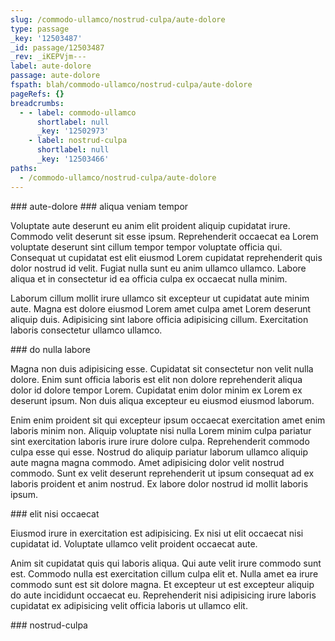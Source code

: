 ```yaml
---
slug: /commodo-ullamco/nostrud-culpa/aute-dolore
type: passage
_key: '12503487'
_id: passage/12503487
_rev: _iKEPVjm---
label: aute-dolore
passage: aute-dolore
fspath: blah/commodo-ullamco/nostrud-culpa/aute-dolore
pageRefs: {}
breadcrumbs:
  - - label: commodo-ullamco
      shortlabel: null
      _key: '12502973'
    - label: nostrud-culpa
      shortlabel: null
      _key: '12503466'
paths:
  - /commodo-ullamco/nostrud-culpa/aute-dolore
---
```


<NuggetArea>
<Passage slug="/commodo-ullamco/nostrud-culpa/aute-dolore" type="passage" _key="12503487" _id="passage/12503487" _rev="_iKEPVjm---" label="aute-dolore" passage="aute-dolore" fspath="blah/commodo-ullamco/nostrud-culpa/aute-dolore" paths="/commodo-ullamco/nostrud-culpa/aute-dolore">
<NuggetBody>
### aute-dolore

</NuggetBody>
<Breadcrumbs>
<Crumbs>
<Crumb _key="12502973" label="commodo-ullamco" /><Crumb _key="12503466" label="nostrud-culpa" />
</Crumbs>
</Breadcrumbs>
</Passage>

<NuggetsInbound>
</NuggetsInbound>
<NuggetsOutbound>
<Nugget direction="outbound" type="nugget" _key="796aeece-c752-45e9-8355-19ac47bb2cf6" _id="nugget/796aeece-c752-45e9-8355-19ac47bb2cf6" _rev="_iKEPVjm--_" fspath="blah/commodo-ullamco/nostrud-culpa/aute-dolore/aliqua-veniam-tempor.md" label="aliqua veniam tempor" paths="/commodo-ullamco/nostrud-culpa/aute-dolore/aliqua-veniam-tempor" slug="/commodo-ullamco/nostrud-culpa/aute-dolore/aliqua-veniam-tempor">
<NuggetBody>
### aliqua veniam tempor

Voluptate aute deserunt eu anim elit proident aliquip cupidatat irure. Commodo velit deserunt sit esse ipsum. Reprehenderit occaecat ea Lorem voluptate deserunt sint cillum tempor tempor voluptate officia qui. Consequat ut cupidatat est elit eiusmod Lorem cupidatat reprehenderit quis dolor nostrud id velit. Fugiat nulla sunt eu anim ullamco ullamco. Labore aliqua et in consectetur id ea officia culpa ex occaecat nulla minim.

Laborum cillum mollit irure ullamco sit excepteur ut cupidatat aute minim aute. Magna est dolore eiusmod Lorem amet culpa amet Lorem deserunt aliquip duis. Adipisicing sint labore officia adipisicing cillum. Exercitation laboris consectetur ullamco ullamco.

</NuggetBody>
</Nugget>

<Nugget direction="outbound" type="nugget" _key="26087700-fed0-4e2f-9ed5-ef1cdfb1c6d3" _id="nugget/26087700-fed0-4e2f-9ed5-ef1cdfb1c6d3" _rev="_iKEPVjm--A" fspath="blah/commodo-ullamco/nostrud-culpa/aute-dolore/do-nulla-labore.md" label="do nulla labore" paths="/commodo-ullamco/nostrud-culpa/aute-dolore/do-nulla-labore" slug="/commodo-ullamco/nostrud-culpa/aute-dolore/do-nulla-labore">
<NuggetBody>
### do nulla labore

Magna non duis adipisicing esse. Cupidatat sit consectetur non velit nulla dolore. Enim sunt officia laboris est elit non dolore reprehenderit aliqua dolor id dolore tempor Lorem. Cupidatat enim dolor minim ex Lorem ex deserunt ipsum. Non duis aliqua excepteur eu eiusmod eiusmod laborum.

Enim enim proident sit qui excepteur ipsum occaecat exercitation amet enim laboris minim non. Aliquip voluptate nisi nulla Lorem minim culpa pariatur sint exercitation laboris irure irure dolore culpa. Reprehenderit commodo culpa esse qui esse. Nostrud do aliquip pariatur laborum ullamco aliquip aute magna magna commodo. Amet adipisicing dolor velit nostrud commodo. Sunt ex velit deserunt reprehenderit ut ipsum consequat ad ex laboris proident et anim nostrud. Ex labore dolor nostrud id mollit laboris ipsum.

</NuggetBody>
</Nugget>

<Nugget direction="outbound" type="nugget" _key="ad5f3fd5-c4dc-43b0-b492-b24dc72722fa" _id="nugget/ad5f3fd5-c4dc-43b0-b492-b24dc72722fa" _rev="_iKEPVjq---" fspath="blah/commodo-ullamco/nostrud-culpa/aute-dolore/elit-nisi-occaecat.md" label="elit nisi occaecat" paths="/commodo-ullamco/nostrud-culpa/aute-dolore/elit-nisi-occaecat" slug="/commodo-ullamco/nostrud-culpa/aute-dolore/elit-nisi-occaecat">
<NuggetBody>
### elit nisi occaecat

Eiusmod irure in exercitation est adipisicing. Ex nisi ut elit occaecat nisi cupidatat id. Voluptate ullamco velit proident occaecat aute.

Anim sit cupidatat quis qui laboris aliqua. Qui aute velit irure commodo sunt est. Commodo nulla est exercitation cillum culpa elit et. Nulla amet ea irure commodo sunt est sit dolore magna. Et excepteur ut est excepteur aliquip do aute incididunt occaecat eu. Reprehenderit nisi adipisicing irure laboris cupidatat ex adipisicing velit officia laboris ut ullamco elit.

</NuggetBody>
</Nugget>

</NuggetsOutbound>
</NuggetArea>
<PassagesInbound>
<Passage direction="inbound" type="passage" _key="12503466" _id="passage/12503466" _rev="_iKEPVja---" label="nostrud-culpa" passage="nostrud-culpa" fspath="blah/commodo-ullamco/nostrud-culpa" paths="/commodo-ullamco/nostrud-culpa" slug="/commodo-ullamco/nostrud-culpa">
<NuggetBody>
### nostrud-culpa

</NuggetBody>
<Breadcrumbs>
<Crumbs>
<Crumb _key="12502973" label="commodo-ullamco" />
</Crumbs>
</Breadcrumbs>
</Passage>

</PassagesInbound>
<PassagesOutbound>
</PassagesOutbound>